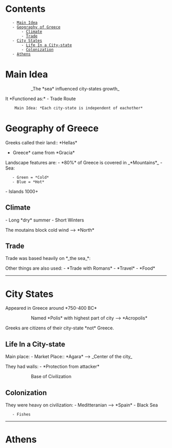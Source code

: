 = Contents =
    - [[#Main Idea|Main Idea]]
    - [[#Geography of Greece|Geography of Greece]]
        - [[#Geography of Greece#Climate|Climate]]
        - [[#Geography of Greece#Trade|Trade]]
    - [[#City States|City States]]
        - [[#City States#Life In a City-state|Life In a City-state]]
        - [[#City States#Colonization|Colonization]]
    - [[#Athens|Athens]]

= Main Idea =

:: _The *sea* influenced city-states growth_

It *Functioned as:*
- Trade Route

	 Main Idea: *Each city-state is independent of eachother*

= Geography of Greece =
{{https://www.thoughtco.com/thmb/Aay6o2OS8HkliUzyzGNLwIWhNZg=/984x0/filters:no_upscale():max_bytes(150000):strip_icc():format(webp)/Map_of_Archaic_Greece_English-ff75b54ebf15484097f4e9998bc8f6b8.jpg}}


Greeks called their land:: *Hellas*
*Greece* came from *Gracia*


Landscape features are:
- *80%* of Greece is covered in _*Mountains*_
- Sea:
	- Green = *Cold*
	- Blue = *Hot*

- Islands 1000+


== Climate ==
- Long *dry* summer
- Short Winters

The moutains block cold wind --> *North*


== Trade ==
Trade was based heavily on *_the sea_*:

Other things are also used:
- *Trade with Romans*
- *Travel*
- *Food*

----
= City States =
Appeared in Greece around *750-400 BC*
:: Named *Polis* with highest part of city --> *Acropolis*

Greeks are citizens of their city-state *not* Greece.

== Life In a City-state ==
Main place:
- Market Place:: *Agara* --> _Center of the city_

They had walls:
- *Protection from attacker*

:: Base of Civilization

== Colonization ==
They were heavy on civilization:
- Meditteranian --> *Spain*
- Black Sea
	- Fishes
----
= Athens =
